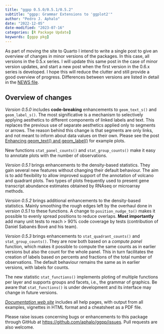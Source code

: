 ```yaml
---
title: "ggpp 0.5.0/0.5.1/0.5.2"
subtitle: "ggpp: Grammar Extensions to 'ggplot2'"
author: "Pedro J. Aphalo"
date: "2022-12-05"
date-modified: "2023-07-16"
categories: [R Package Update]
keywords: [ggpp pkg]
---
```


::: callout-note

As part of moving the site to Quarto I intend to write a single post to give an
overview of changes in minor versions of the packages. In this case, all
versions in the 0.5.x series. I will update this same post in the case of minor
version updates, and start a new post when the first version in the 0.6.x series
is developed. I hope this will reduce the clutter and still provide a good
overview of progress. Differences between versions are listed in detail in the
[NEWS file](https://docs.r4photobiology.info/ggpp/news/).

:::

## Overview of changes

_Version 0.5.0_ includes **code-breaking** enhancements to `geom_text_s()` and `geom_label_s()`. The most significative is a mechanism to selectively applying aesthetics to different components of linked labels and text. This replaces the previous use of separate aesthetics applied only to segments or arrows. The reason behind this change is that segments are only links, and not meant to inform about data values on their own. Please see the post [Enhancing geom_text() and geom_label()](../Enhancing-geom-text/) for example plots.

New functions `stat_panel_counts()` and `stat_group_counts()` make it easy to annotate plots with the number of observations.

_Version 0.5.1_ brings enhancements to the density-based statistics. They gain several new features without changing their default behaviour. The aim is to add flexibility to allow improved support of the annotation of volcano and quadrant plots. Two types of plots frequently used to present gene transcript abundance estimates obtained by RNAseq or microarray methods.

_Version 0.5.2_ brings additional enhancements to the density-based statistics. Mainly smoothing the rough edges left by the overhaul done in _version 0.5.1_ to these functions. A change to `position_nudge_to()` makes it possible to evenly spread positions to reduce overlaps. **Most importantly** add many unit tests to reach > 90% code coverage by tests (contribution of Daniel Sabanés Bové and his team). 

_Version 0.5.3_ brings enhancements to `stat_quadrant_counts()` and `stat_group_counts()`. They are now both based on a _compute panel_ function, which makes it possible to compute the same counts as in earlier versions but also the count for the whole panel. This in turn facilitates the creation of labels based on percents and fractions of the total number of observations. The default behaviour remains the same as in earlier versions, with labels for counts.

The new statistic `stat_functions()` implements ploting of multiple functions per layer and supports groups and facets, i.e., the grammar of graphics. Be aware that `stat_functions()` is under development and its interface may change in future versions.

::: callout-note

[*Documentation web site*](http://docs.r4photobiology.info/ggpp/) includes all help pages, with output from all examples, vignettes in HTML format and a cheatsheet as a PDF file.

Please raise issues concerning bugs or enhancements to this package through GitHub at <https://github.com/aphalo/ggpp/issues>. Pull requests are also welcome.

:::
